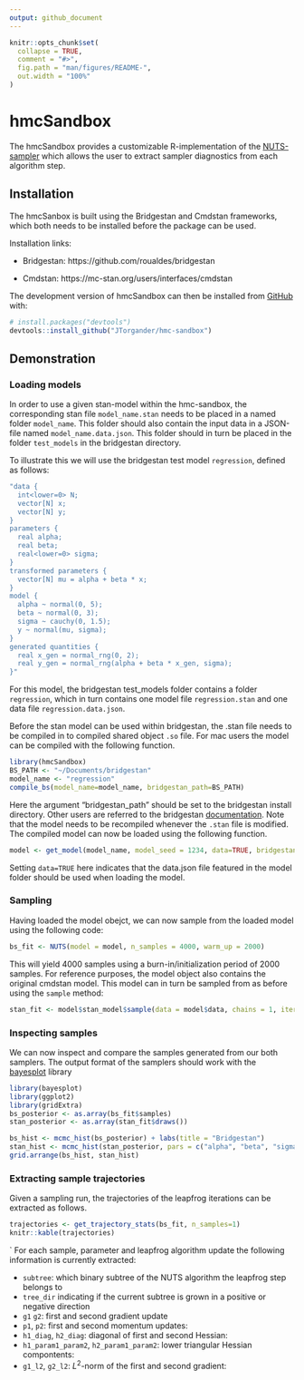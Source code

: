 ```yaml
---
output: github_document
---
```


<!-- README.md is generated from README.Rmd. Please edit that file -->

```r
knitr::opts_chunk$set(
  collapse = TRUE,
  comment = "#>",
  fig.path = "man/figures/README-",
  out.width = "100%"
)
```

# hmcSandbox

<!-- badges: start -->
<!-- badges: end -->

The hmcSandbox provides a customizable R-implementation of the [NUTS-sampler](https://arxiv.org/abs/1111.4246) which allows the user to extract sampler diagnostics from each algorithm step. 

## Installation

The hmcSanbox is built using the Bridgestan and Cmdstan frameworks, which both needs to be installed before the package can be used. 

Installation links:

* Bridgestan: https://github.com/roualdes/bridgestan

* Cmdstan: https://mc-stan.org/users/interfaces/cmdstan

The development version of hmcSandbox can then be installed from [GitHub](https://github.com/) with:

``` r
# install.packages("devtools")
devtools::install_github("JTorgander/hmc-sandbox")
```

## Demonstration 

### Loading models

In order to use a given stan-model within the hmc-sandbox, the corresponding stan file `model_name.stan` needs to be placed in a named folder `model_name`. This folder should also contain the input data in a JSON-file named `model_name.data.json`. This folder should in turn be placed in the folder `test_models` in the bridgestan directory.

To illustrate this we will use the bridgestan test model `regression`, defined as follows:

```r
"data {
  int<lower=0> N;
  vector[N] x;
  vector[N] y;
}
parameters {
  real alpha;
  real beta;
  real<lower=0> sigma;
}
transformed parameters {
  vector[N] mu = alpha + beta * x;
}
model {
  alpha ~ normal(0, 5);
  beta ~ normal(0, 3);
  sigma ~ cauchy(0, 1.5);
  y ~ normal(mu, sigma);
}
generated quantities {
  real x_gen = normal_rng(0, 2);
  real y_gen = normal_rng(alpha + beta * x_gen, sigma);
}"
```
For this model, the bridgestan test_models folder contains a folder `regression`, which in turn contains one model file `regression.stan` and one data file `regression.data.json`.

Before the stan model can be used within bridgestan, the .stan file needs to be compiled in to compiled shared object `.so` file. For mac users the model can be compiled with the following function.

```r
library(hmcSandbox)
BS_PATH <- "~/Documents/bridgestan"
model_name <- "regression"
compile_bs(model_name=model_name, bridgestan_path=BS_PATH)
```

Here the argument "bridgestan_path" should be set to the bridgestan install directory. Other users are referred to the bridgestan [documentation]( https://github.com/roualdes/bridgestan). Note that the model needs to be recompiled whenever the `.stan` file is modified. The compiled model can now be loaded using the following function. 

```r
model <- get_model(model_name, model_seed = 1234, data=TRUE, bridgestan_path=BS_PATH)
```

Setting `data=TRUE` here indicates that the data.json file featured in the model folder should be used when loading the model.

### Sampling

Having loaded the model obejct, we can now sample from the loaded model using the following code:

```r
bs_fit <- NUTS(model = model, n_samples = 4000, warm_up = 2000)
```
This will yield 4000 samples using a burn-in/initialization period of 2000 samples. For reference purposes, the model object also contains the original cmdstan model. This model can in turn be sampled from as before using the `sample` method:

```r
stan_fit <- model$stan_model$sample(data = model$data, chains = 1, iter_sampling = 4000)
```
### Inspecting samples

We can now inspect and compare the samples generated from our both samplers. The output format of the samplers should work with the [bayesplot](http://mc-stan.org/bayesplot/) library

```r
library(bayesplot)
library(ggplot2)
library(gridExtra)
bs_posterior <- as.array(bs_fit$samples)
stan_posterior <- as.array(stan_fit$draws())

bs_hist <- mcmc_hist(bs_posterior) + labs(title = "Bridgestan")
stan_hist <- mcmc_hist(stan_posterior, pars = c("alpha", "beta", "sigma")) + labs(title = "Stan")
grid.arrange(bs_hist, stan_hist)

```

### Extracting sample trajectories

Given a sampling run, the trajectories of the leapfrog iterations can be extracted as follows. 

```r
trajectories <- get_trajectory_stats(bs_fit, n_samples=1)
knitr::kable(trajectories)
```
`
For each sample, parameter and leapfrog algorithm update the following information is currently extracted:

* `subtree`: which binary subtree of the NUTS algorithm the leapfrog step belongs to
* `tree_dir` indicating if the current subtree is grown in a positive or negative direction
* `g1` `g2`: first and second gradient update 
* `p1`, `p2`: first and second momentum updates: 
* `h1_diag`, `h2_diag`: diagonal of first and second Hessian: 
* `h1_param1_param2`, `h2_param1_param2`: lower triangular Hessian compontents: 
* `g1_l2`, `g2_l2`: $L^2$-norm of the first and second gradient: 
